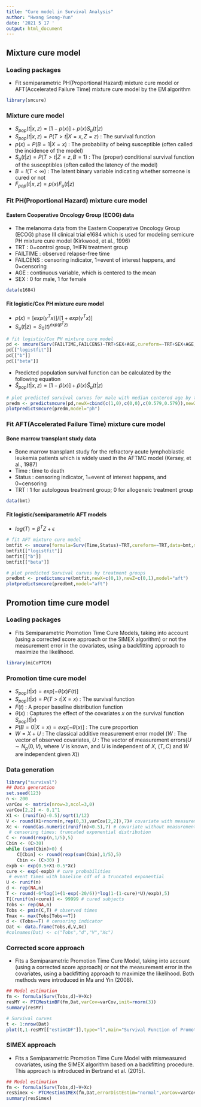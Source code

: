 ```yaml
---
title: "Cure model in Survival Analysis"
author: "Hwang Seong-Yun"
date: '2021 5 17 '
output: html_document
---
```


## Mixture cure model

### Loading packages
- Fit semiparametric PH(Proportional Hazard) mixture cure model or AFT(Accelerated Failure Time) mixture cure model by the EM algorithm

```r
library(smcure)
```

### Mixture cure model
- $S_{pop}(t|x,z)=[1-p(x)]+p(x)S_{u}(t|z)$  
- $S_{pop}(t|x,z)=P(T>t|X=x,Z=z)$ : The survival function 
- $p(x)=P(B=1|X=x)$ : The probability of being susceptible (often called the incidence of the model) 
- $S_{u}(t|z)=P(T>t|Z=z,B=1)$ : The (proper) conditional survival function of the susceptibles (often called the latency of the model)
- $B=I(T<\infty)$ : The latent binary variable indicating whether someone is cured or not 
- $F_{pop}(t|x,z)=p(x)F_{u}(t|z)$

### Fit PH(Proportional Hazard) mixture cure model

#### Eastern Cooperative Oncology Group (ECOG) data
- The melanoma data from the Eastern Cooperative Oncology Group (ECOG) phase III clinical trial e1684 which is used for modeling semicure PH mixture cure model (Kirkwood, et al., 1996)
- TRT : 0=control group, 1=IFN treatment group 
- FAILTIME : observed relapse-free time
- FAILCENS : censoring indicator, 1=event of interest happens, and 0=censoring
- AGE : continuous variable, which is centered to the mean
- SEX : 0 for male, 1 for female

```r
data(e1684)
```

#### Fit logistic/Cox PH mixture cure model
- $p(x)=[exp(\gamma^{T}x)]/[1+exp(\gamma^{T}x)]$
- $S_{u}(t|z)=S_{0}(t)^{exp(\beta^{T}z)}$

```r
# fit logistic/Cox PH mixture cure model
pd <- smcure(Surv(FAILTIME,FAILCENS)~TRT+SEX+AGE,cureform=~TRT+SEX+AGE,data=e1684,model="ph",link="logit",Var=FALSE)
pd[["logistfit"]]
pd[["b"]]
pd[["beta"]]
```

- Predicted population survival function can be calculated by the following equation
- ${\hat{S}}_{pop}(t|x,z)=[1-{\hat{p}}(x)]+{\hat{p}}(x){\hat{S}}_{u}(t|z)$

```r
# plot predicted survival curves for male with median centered age by treatment groups
predm <- predictsmcure(pd,newX=cbind(c(1,0),c(0,0),c(0.579,0.579)),newZ=cbind(c(1,0),c(0,0),c(0.579,0.579)),model="ph")
plotpredictsmcure(predm,model="ph")
```

### Fit AFT(Accelerated Failure Time) mixture cure model

#### Bone marrow transplant study data
- Bone marrow transplant study for the refractory acute lymphoblastic leukemia patients which is widely used in the AFTMC model (Kersey, et al., 1987)
- Time : time to death
- Status : censoring indicator, 1=event of interest happens, and 0=censoring
- TRT : 1 for autologous treatment group; 0 for allogeneic treatment group

```r
data(bmt)
```

#### Fit logistic/semiparametric AFT models
- $log(T)=\beta^{T}Z+\epsilon$

```r
# fit AFT mixture cure model
bmtfit <- smcure(formula=Surv(Time,Status)~TRT,cureform=~TRT,data=bmt,model="aft",Var=FALSE)
bmtfit[["logistfit"]]
bmtfit[["b"]]
bmtfit[["beta"]]
```

```r
# plot predicted Survival curves by treatment groups
predbmt <- predictsmcure(bmtfit,newX=c(0,1),newZ=c(0,1),model="aft")
plotpredictsmcure(predbmt,model="aft")
```


## Promotion time cure model

### Loading packages
- Fits Semiparametric Promotion Time Cure Models, taking into account (using a corrected score approach or the SIMEX algorithm) or not the measurement error in the covariates, using a backfitting approach to maximize the likelihood. 

```r
library(miCoPTCM)
```

### Promotion time cure model
- $S_{pop}(t|x)=exp[-\theta(x)F(t)]$ 
- $S_{pop}(t|x)=P(T>t|X=x)$ : The survival function
- $F(t)$ : A proper baseline distribution function
- $\theta(x)$ : Captures the effect of the covariates $x$ on the survival function $S_{pop}(t|x)$ 
- $P(B=0|X=x)=exp[-\theta(x)]$ : The cure proportion 
- $W=X+U$ : The classical additive measurement error model ($W$ : The vector of observed covariates, $U$ : The vector of measurement errors($U \sim N_{p}(0,V)$, where $V$ is known, and $U$ is independent of $X$, $(T,C)$ and $W$ are independent given $X$))

### Data generation

```r
library("survival")
## Data generation
set.seed(123)
n <- 200
varCov <- matrix(nrow=3,ncol=3,0)
varCov[2,2] <- 0.1^1
X1 <- (runif(n)-0.5)/sqrt(1/12) 
V <- round(X1+rnorm(n,rep(0,3),varCov[2,2]),7)# covariate with measurement error
Xc <- round(as.numeric(runif(n)<0.5),7) # covariate without measurement error
 # censoring times: truncated exponential distribution
C <- round(rexp(n,1/5),5) 
Cbin <- (C>30)
while (sum(Cbin)>0) {
	C[Cbin] <- round(rexp(sum(Cbin),1/5),5)
	Cbin <- (C>30) }
expb <- exp(0.5+X1-0.5*Xc) 
cure <- exp(-expb) # cure probabilities
 # event times with baseline cdf of a truncated exponential 
U <- runif(n)
d <- rep(NA,n)
T <- round(-6*log(1+(1-exp(-20/6))*log(1-(1-cure)*U)/expb),5) 
T[(runif(n)<cure)] <- 99999 # cured subjects
Tobs <- rep(NA,n)
Tobs <- pmin(C,T) # observed times
Tmax <- max(Tobs[Tobs==T])
d <- (Tobs==T) # censoring indicator
Dat <- data.frame(Tobs,d,V,Xc)
#colnames(Dat) <- c("Tobs","d","V","Xc")
```


### Corrected score approach
- Fits a Semiparametric Promotion Time Cure Model, taking into account (using a corrected score approach) or not the measurement error in the covariates, using a backfitting approach to maximize the likelihood. Both methods were introduced in Ma and Yin (2008).

```r
## Model estimation
fm <- formula(Surv(Tobs,d)~V+Xc)
resMY <- PTCMestimBF(fm,Dat,varCov=varCov,init=rnorm(3))
summary(resMY)
```

```r
# Survival curves
t <- 1:nrow(Dat)
plot(t,1-resMY[["estimCDF"]],type="l",main="Survival Function of Promotion Time Cure Model")
```

### SIMEX approach
- Fits a Semiparametric Promotion Time Cure Model with mismeasured covariates, using the SIMEX algorithm based on a backfitting procedure. This approach is introduced in Bertrand et al. (2015).

```r
## Model estimation
fm <- formula(Surv(Tobs,d)~V+Xc)
resSimex <- PTCMestimSIMEX(fm,Dat,errorDistEstim="normal",varCov=varCov,nBack=10000,eps=1e-8,Nu=c(0,0.5,1,1.5,2),B=50,init=rnorm(3),orderExtrap=1:3,multMaxTime=2)
summary(resSimex)
```

